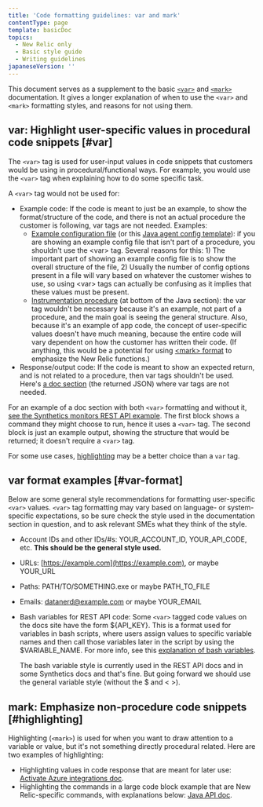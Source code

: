 ```yaml
---
title: 'Code formatting guidelines: var and mark'
contentType: page
template: basicDoc
topics:
  - New Relic only
  - Basic style guide
  - Writing guidelines
japaneseVersion: ''
---
```


This document serves as a supplement to the basic [`<var>`](/docs/new-relic-only/basic-style-guide/writing-guidelines/code-examples#annotate-var) and [`<mark>`](/docs/new-relic-only/basic-style-guide/writing-guidelines/code-examples#annotate-mark) documentation. It gives a longer explanation of when to use the `<var>` and `<mark>` formatting styles, and reasons for not using them.

## var: Highlight user-specific values in procedural code snippets [#var]

The `<var>` tag is used for user-input values in code snippets that customers would be using in procedural/functional ways. For example, you would use the `<var>` tag when explaining how to do some specific task.

A `<var>` tag would not be used for:

* Example code: If the code is meant to just be an example, to show the format/structure of the code, and there is not an actual procedure the customer is following, var tags are not needed. Examples:
  * [Example configuration file](/docs/integrations/host-integrations/host-integrations-list/oracledb-monitoring-integration#example-config) (or this [Java agent config template](/docs/agents/java-agent/configuration/java-agent-config-file-template)): if you are showing an example config file that isn't part of a procedure, you shouldn't use the &lt;var> tag. Several reasons for this: 1) The important part of showing an example config file is to show the overall structure of the file, 2) Usually the number of config options present in a file will vary based on whatever the customer wishes to use, so using &lt;var> tags can actually be confusing as it implies that these values must be present.
  * [Instrumentation procedure](/docs/serverless-function-monitoring/aws-lambda-monitoring/get-started/enable-new-relic-monitoring-aws-lambda#java) (at bottom of the Java section): the var tag wouldn't be necessary because it's an example, not part of a procedure, and the main goal is seeing the general structure. Also, because it's an example of app code, the concept of user-specific values doesn't have much meaning, because the entire code will vary dependent on how the customer has written their code. (If anything, this would be a potential for using [&lt;mark> format](#highlighting) to emphasize the New Relic functions.)
* Response/output code: If the code is meant to show an expected return, and is not related to a procedure, then var tags shouldn't be used. Here's [a doc section](/docs/apis/synthetics-rest-api/monitor-examples/manage-synthetics-monitors-rest-api#get-all-monitors) (the returned JSON) where var tags are not needed.

For an example of a doc section with both `<var>` formatting and without it, [see the Synthetics monitors REST API example](/docs/apis/synthetics-rest-api/monitor-examples/manage-synthetics-monitors-rest-api#get-all-monitors). The first block shows a command they might choose to run, hence it uses a `<var>` tag. The second block is just an example output, showing the structure that would be returned; it doesn't require a `<var>` tag.

For some use cases, [highlighting](#highlighting) may be a better choice than a `var` tag.

## var format examples [#var-format]

Below are some general style recommendations for formatting user-specific `<var>` values. `<var>` tag formatting may vary based on language- or system-specific expectations, so be sure check the style used in the documentation section in question, and to ask relevant SMEs what they think of the style.

* Account IDs and other IDs/#s: YOUR_ACCOUNT_ID, YOUR_API_CODE, etc. **This should be the general style used.**
* URLs: [https://example.com](https://example.com), or maybe YOUR_URL
* Paths: PATH/TO/SOMETHING.exe or maybe PATH_TO_FILE
* Emails: [datanerd@example.com](mailto:datanerd@example.com) or maybe YOUR_EMAIL
* Bash variables for REST API code: Some `<var>` tagged code values on the docs site have the form $&#x7B;API_KEY}. This is a format used for variables in bash scripts, where users assign values to specific variable names and then call those variables later in the script by using the $VARIABLE_NAME. For more info, see this [explanation of bash variables](http://tldp.org/HOWTO/Bash-Prog-Intro-HOWTO-5.html).

  <Callout variant="important">
    The bash variable style is currently used in the REST API docs and in some Synthetics docs and that's fine. But going forward we should use the general variable style (without the $ and &lt; >).
  </Callout>

## mark: Emphasize non-procedure code snippets [#highlighting]

Highlighting (`<mark>`) is used for when you want to draw attention to a variable or value, but it's not something directly procedural related. Here are two examples of highlighting:

* Highlighting values in code response that are meant for later use: [Activate Azure integrations doc](/docs/infrastructure/microsoft-azure-integrations/getting-started/activate-azure-integrations#get-ids).
* Highlighting the commands in a large code block example that are New Relic-specific commands, with explanations below: [Java API doc](/docs/agents/java-agent/async-instrumentation/java-agent-api-asynchronous-applications#use-gettoken).
